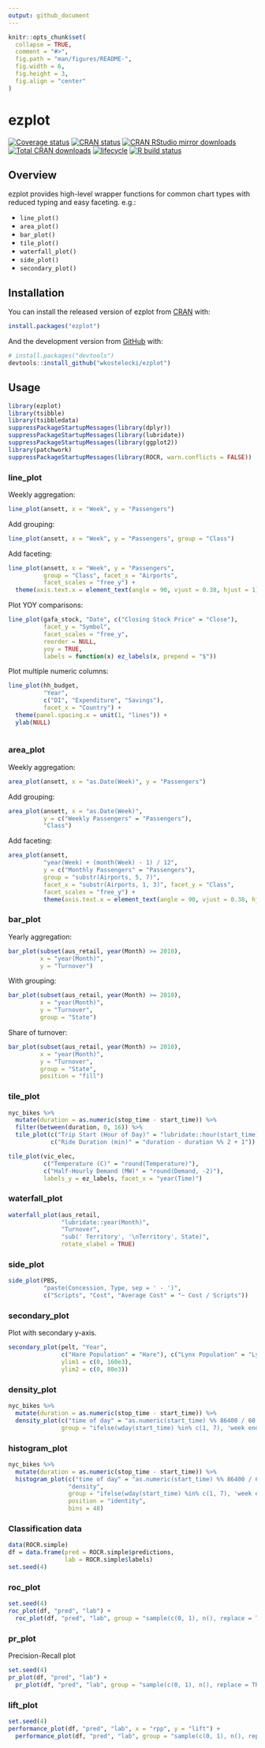 ```yaml
---
output: github_document
---
```


<!-- README.md is generated from README.Rmd. Please edit that file -->

```r
knitr::opts_chunk$set(
  collapse = TRUE,
  comment = "#>",
  fig.path = "man/figures/README-",
  fig.width = 6,
  fig.height = 3,
  fig.align = "center"
)
```
# ezplot

<!-- badges: start -->
[![Coverage status](https://codecov.io/gh/wkostelecki/ezplot/branch/master/graph/badge.svg)](https://codecov.io/github/wkostelecki/ezplot?branch=master)
[![CRAN status](https://www.r-pkg.org/badges/version/ezplot)](https://cran.r-project.org/package=ezplot)
[![CRAN RStudio mirror downloads](http://cranlogs.r-pkg.org/badges/ezplot)](https://www.r-pkg.org:443/pkg/ezplot)
[![Total CRAN downloads](http://cranlogs.r-pkg.org/badges/grand-total/ezplot)](https://www.r-pkg.org:443/pkg/ezplot)
[![lifecycle](https://img.shields.io/badge/lifecycle-maturing-blue.svg)](https://www.tidyverse.org/lifecycle/#maturing)
[![R build status](https://github.com/wkostelecki/ezplot/workflows/R-CMD-check/badge.svg)](https://github.com/wkostelecki/ezplot/actions)
<!-- badges: end -->

## Overview

ezplot provides high-level wrapper functions for common chart types with reduced typing and easy faceting. e.g.:

- `line_plot()`
- `area_plot()`
- `bar_plot()`
- `tile_plot()`
- `waterfall_plot()`
- `side_plot()`
- `secondary_plot()`

## Installation

You can install the released version of ezplot from [CRAN](https://CRAN.R-project.org) with:

``` r
install.packages("ezplot")
```

And the development version from [GitHub](https://github.com/wkostelecki/ezplot) with:

``` r
# install.packages("devtools")
devtools::install_github("wkostelecki/ezplot")
```

## Usage

```r
library(ezplot)
library(tsibble)
library(tsibbledata)
suppressPackageStartupMessages(library(dplyr))
suppressPackageStartupMessages(library(lubridate))
suppressPackageStartupMessages(library(ggplot2))
library(patchwork)
suppressPackageStartupMessages(library(ROCR, warn.conflicts = FALSE))
```

### line_plot
Weekly aggregation:
```r
line_plot(ansett, x = "Week", y = "Passengers")
```

Add grouping:
```r
line_plot(ansett, x = "Week", y = "Passengers", group = "Class")
```

Add faceting:
```r
line_plot(ansett, x = "Week", y = "Passengers",
          group = "Class", facet_x = "Airports",
          facet_scales = "free_y") +
  theme(axis.text.x = element_text(angle = 90, vjust = 0.38, hjust = 1))
```

Plot YOY comparisons:
```r
line_plot(gafa_stock, "Date", c("Closing Stock Price" = "Close"),
          facet_y = "Symbol",
          facet_scales = "free_y",
          reorder = NULL,
          yoy = TRUE,
          labels = function(x) ez_labels(x, prepend = "$"))
```

Plot multiple numeric columns:
```r
line_plot(hh_budget,
          "Year",
          c("DI", "Expenditure", "Savings"),
          facet_x = "Country") +
  theme(panel.spacing.x = unit(1, "lines")) +
  ylab(NULL)
  
```

### area_plot
Weekly aggregation:
```r
area_plot(ansett, x = "as.Date(Week)", y = "Passengers")
```

Add grouping:
```r
area_plot(ansett, x = "as.Date(Week)",
          y = c("Weekly Passengers" = "Passengers"),
          "Class")
```

Add faceting:
```r
area_plot(ansett,
          "year(Week) + (month(Week) - 1) / 12",
          y = c("Monthly Passengers" = "Passengers"),
          group = "substr(Airports, 5, 7)",
          facet_x = "substr(Airports, 1, 3)", facet_y = "Class",
          facet_scales = "free_y") +
          theme(axis.text.x = element_text(angle = 90, vjust = 0.38, hjust = 1))
```

### bar_plot
Yearly aggregation:
```r
bar_plot(subset(aus_retail, year(Month) >= 2010),
         x = "year(Month)",
         y = "Turnover")
```

With grouping:
```r
bar_plot(subset(aus_retail, year(Month) >= 2010), 
         x = "year(Month)",
         y = "Turnover",
         group = "State")
```
Share of turnover:
```r
bar_plot(subset(aus_retail, year(Month) >= 2010), 
         x = "year(Month)",
         y = "Turnover",
         group = "State",
         position = "fill")
```

### tile_plot
```r
nyc_bikes %>%
  mutate(duration = as.numeric(stop_time - start_time)) %>%
  filter(between(duration, 0, 16)) %>%
  tile_plot(c("Trip Start (Hour of Day)" = "lubridate::hour(start_time) + 0.5"),
            c("Ride Duration (min)" = "duration - duration %% 2 + 1"))
```

```r
tile_plot(vic_elec,
          c("Temperature (C)" = "round(Temperature)"), 
          c("Half-Hourly Demand (MW)" = "round(Demand, -2)"),
          labels_y = ez_labels, facet_x = "year(Time)")
```

### waterfall_plot
```r
waterfall_plot(aus_retail,
               "lubridate::year(Month)",
               "Turnover", 
               "sub(' Territory', '\nTerritory', State)", 
               rotate_xlabel = TRUE)
```

### side_plot
```r
side_plot(PBS, 
          "paste(Concession, Type, sep = ' - ')", 
          c("Scripts", "Cost", "Average Cost" = "~ Cost / Scripts"))
```

### secondary_plot
Plot with secondary y-axis.
```r
secondary_plot(pelt, "Year",
               c("Hare Population" = "Hare"), c("Lynx Population" = "Lynx"),
               ylim1 = c(0, 160e3),
               ylim2 = c(0, 80e3))
```

### density_plot
```r
nyc_bikes %>% 
  mutate(duration = as.numeric(stop_time - start_time)) %>%
  density_plot(c("time of day" = "as.numeric(start_time) %% 86400 / 60 / 60"),
               group = "ifelse(wday(start_time) %in% c(1, 7), 'week end', 'week day')")

```

### histogram_plot
```r
nyc_bikes %>% 
  mutate(duration = as.numeric(stop_time - start_time)) %>%
  histogram_plot(c("time of day" = "as.numeric(start_time) %% 86400 / 60 / 60"),
                 "density",
                 group = "ifelse(wday(start_time) %in% c(1, 7), 'week end', 'week day')",
                 position = "identity",
                 bins = 48)
```

### Classification data
```r
data(ROCR.simple)
df = data.frame(pred = ROCR.simple$predictions,
                lab = ROCR.simple$labels)
set.seed(4)
```

### roc_plot
```r
set.seed(4)
roc_plot(df, "pred", "lab") + 
  roc_plot(df, "pred", "lab", group = "sample(c(0, 1), n(), replace = TRUE)")
```

### pr_plot
Precision-Recall plot
```r
set.seed(4)
pr_plot(df, "pred", "lab") +
  pr_plot(df, "pred", "lab", group = "sample(c(0, 1), n(), replace = TRUE)")
```

### lift_plot

```r
set.seed(4)
performance_plot(df, "pred", "lab", x = "rpp", y = "lift") +
  performance_plot(df, "pred", "lab", group = "sample(c(0, 1), n(), replace = TRUE)", x = "rpp", y = "lift")
```
